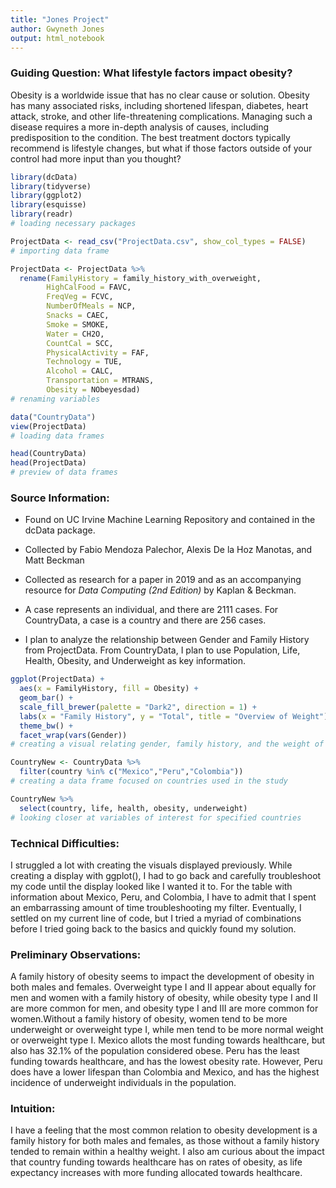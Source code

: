 ---
title: "Jones Project"
author: Gwyneth Jones
output: html_notebook
---

### Guiding Question: What lifestyle factors impact obesity?

Obesity is a worldwide issue that has no clear cause or solution. Obesity has many associated risks, including shortened lifespan, diabetes, heart attack, stroke, and other life-threatening complications. Managing such a disease requires a more in-depth analysis of causes, including predisposition to the condition. The best treatment doctors typically recommend is lifestyle changes, but what if those factors outside of your control had more input than you thought?

```{r}
library(dcData)
library(tidyverse)
library(ggplot2)
library(esquisse)
library(readr)
# loading necessary packages

ProjectData <- read_csv("ProjectData.csv", show_col_types = FALSE)
# importing data frame

ProjectData <- ProjectData %>%
  rename(FamilyHistory = family_history_with_overweight,
        HighCalFood = FAVC,
        FreqVeg = FCVC,
        NumberOfMeals = NCP,
        Snacks = CAEC,
        Smoke = SMOKE,
        Water = CH2O,
        CountCal = SCC,
        PhysicalActivity = FAF,
        Technology = TUE,
        Alcohol = CALC,
        Transportation = MTRANS,
        Obesity = NObeyesdad)
# renaming variables

data("CountryData")
view(ProjectData)
# loading data frames

head(CountryData)
head(ProjectData)
# preview of data frames
```

### Source Information:

-   Found on UC Irvine Machine Learning Repository and contained in the dcData package.

-   Collected by Fabio Mendoza Palechor, Alexis De la Hoz Manotas, and Matt Beckman

-   Collected as research for a paper in 2019 and as an accompanying resource for *Data Computing (2nd Edition)* by Kaplan & Beckman.

-   A case represents an individual, and there are 2111 cases. For CountryData, a case is a country and there are 256 cases.

-   I plan to analyze the relationship between Gender and Family History from ProjectData. From CountryData, I plan to use Population, Life, Health, Obesity, and Underweight as key information.

```{r}
ggplot(ProjectData) +
  aes(x = FamilyHistory, fill = Obesity) +
  geom_bar() +
  scale_fill_brewer(palette = "Dark2", direction = 1) +
  labs(x = "Family History", y = "Total", title = "Overview of Weight") +
  theme_bw() +
  facet_wrap(vars(Gender))
# creating a visual relating gender, family history, and the weight of a case
```

```{r}
CountryNew <- CountryData %>%
  filter(country %in% c("Mexico","Peru","Colombia"))
# creating a data frame focused on countries used in the study

CountryNew %>%
  select(country, life, health, obesity, underweight)
# looking closer at variables of interest for specified countries
```

### Technical Difficulties:

I struggled a lot with creating the visuals displayed previously. While creating a display with ggplot(), I had to go back and carefully troubleshoot my code until the display looked like I wanted it to. For the table with information about Mexico, Peru, and Colombia, I have to admit that I spent an embarrassing amount of time troubleshooting my filter. Eventually, I settled on my current line of code, but I tried a myriad of combinations before I tried going back to the basics and quickly found my solution.

### Preliminary Observations:

A family history of obesity seems to impact the development of obesity in both males and females. Overweight type I and II appear about equally for men and women with a family history of obesity, while obesity type I and II are more common for men, and obesity type I and III are more common for women.Without a family history of obesity, women tend to be more underweight or overweight type I, while men tend to be more normal weight or overweight type I. Mexico allots the most funding towards healthcare, but also has 32.1% of the population considered obese. Peru has the least funding towards healthcare, and has the lowest obesity rate. However, Peru does have a lower lifespan than Colombia and Mexico, and has the highest incidence of underweight individuals in the population.

### Intuition:

I have a feeling that the most common relation to obesity development is a family history for both males and females, as those without a family history tended to remain within a healthy weight. I also am curious about the impact that country funding towards healthcare has on rates of obesity, as life expectancy increases with more funding allocated towards healthcare.
